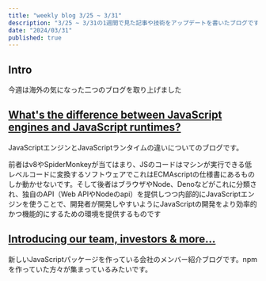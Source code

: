 ```yaml
---
title: "weekly blog 3/25 ~ 3/31"
description: "3/25 ~ 3/31の1週間で見た記事や技術をアップデートを書いたブログです"
date: "2024/03/31"
published: true
---
```


## Intro

今週は海外の気になった二つのブログを取り上げました

## [What's the difference between JavaScript engines and JavaScript runtimes?](https://humanwhocodes.com/blog/2024/03/javascript-engines-runtimes/)

JavaScriptエンジンとJavaScriptランタイムの違いについてのブログです。

前者はv8やSpiderMonkeyが当てはまり、JSのコードはマシンが実行できる低レベルコードに変換するソフトウェアでこれはECMAscriptの仕様書にあるものしか動かせないです。そして後者はブラウザやNode、Denoなどがこれに分類され、独自のAPI（Web APIやNodeのapi）を提供しつつ内部的にJavaScriptエンジンを使うことで、開発者が開発しやすいようにJavaScriptの開発をより効率的かつ機能的にするための環境を提供するものです

## [Introducing our team, investors & more...](https://blog.vlt.sh/blog/the-team)

新しいJavaScriptパッケージを作っている会社のメンバー紹介ブログです。npmを作っていた方々が集まっているみたいです。

